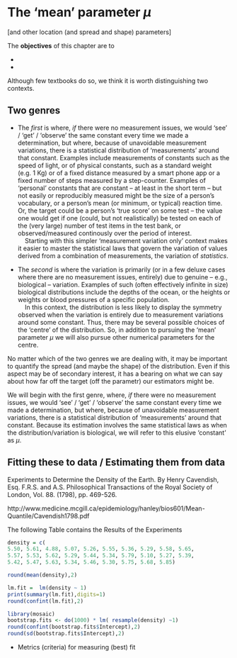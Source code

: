 # The 'mean' parameter $\mu$ {#paraMu}

[and other location (and spread and shape) parameters]

The **objectives** of this chapter are to

*

*

Although few textbooks do so, we think it is worth distinguishing two contexts.

## Two genres

* The _first_ is where, _if_ there were no measurement issues, we would 'see' / 'get' / 'observe' the same constant every time we made a determination, but where, because of unavoidable measurement variations, there is a statistical distribution of 'measurements' around that constant. Examples include measurements of constants such as the speed of light, or of physical constants, such as a standard weight (e.g. 1 Kg) or of a fixed distance measured by a smart phone app or
a fixed number of steps measured by a step-counter.  Examples of 'personal' constants that are constant -- at least in the short term -- but not easily or reproducibly measured  might be the size of a person’s vocabulary, or a person’s mean (or minimum, or typical) reaction time. Or, the target could be a person’s ‘true score’ on some test – the value one would get if one (could, but not realistically) be tested on each of the (very large) number of test items in the test bank, or observed/measured continously over the period of interest.  
\ \ \ \ Starting with this simpler 'measurement variation only' context makes it easier to master the statistical laws that govern the variation of values  derived from a combination of measurements, the variation of _statistics_.

* The _second_ is where the variation is primarily (or in a few deluxe cases where there are no measurement issues, entirely) due to genuine -- e.g., biological -- variation. 
Examples of such (often effectively infinite in size) biological distributions include the depths of the ocean, or the heights or weights or blood pressures of a specific population.  
\ \ \ \ In this context, the distribution is less likely to display the symmetry observed  when the variation is entirely due to measurement variations around some constant. Thus, there may be several possible choices of the 'centre' of the distribution. So, in addition to pursuing the 'mean' parameter $\mu$ we will also pursue other numerical parameters for the centre.

No matter which of the two genres we are dealing with, it may be important to quantify the spread (and maybe the shape) of the distribution. Even if this aspect may be of secondary interest, it has a bearing on what we can say about how far off the target (off the parametr) our estimators might be.

We will begin with the first genre, where, _if_ there were no measurement issues, we would 'see' / 'get' / 'observe' the same constant every time we made a determination, but where, because of unavoidable measurement variations, there is a statistical distribution of 'measurements' around that constant. Because its estimation involves the same statistical laws as when the distribution/variation is biological, we will refer to this elusive 'constant' as $\mu.$

## Fitting these to data / Estimating them from data

Experiments to Determine the Density of the Earth. By Henry Cavendish, Esq. F.R.S. and A.S. Philosophical Transactions of the Royal Society of London, Vol. 88. (1798), pp. 469-526.

http://www.medicine.mcgill.ca/epidemiology/hanley/bios601/Mean-Quantile/Cavendish1798.pdf

The following Table contains the Results of the Experiments

```r

density = c(
5.50, 5.61, 4.88, 5.07, 5.26, 5.55, 5.36, 5.29, 5.58, 5.65,
5.57, 5.53, 5.62, 5.29, 5.44, 5.34, 5.79, 5.10, 5.27, 5.39,
5.42, 5.47, 5.63, 5.34, 5.46, 5.30, 5.75, 5.68, 5.85)

round(mean(density),2)

lm.fit =  lm(density ~ 1)
print(summary(lm.fit),digits=1)
round(confint(lm.fit),2)

library(mosaic)
bootstrap.fits <- do(1000) * lm( resample(density) ~1)
round(confint(bootstrap.fits$Intercept),2)
round(sd(bootstrap.fits$Intercept),2)


```

* Metrics (criteria) for measuring (best) fit
